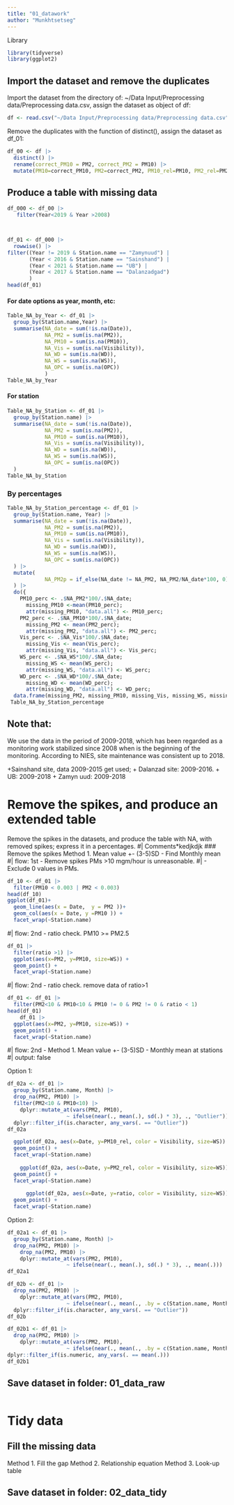 ```yaml
---
title: "01_datawork"
author: "Munkhtsetseg"
---
```


Library

```r
library(tidyverse)
library(ggplot2)
```

## Import the dataset and remove the duplicates

Import the dataset from the directory of: \~/Data Input/Preprocessing data/Preprocessing data.csv, assign the dataset as object of df:

```r
df <- read.csv("~/Data Input/Preprocessing data/Preprocessing data.csv")
```

Remove the duplicates with the function of distinct(), assign the dataset as df_01:

```r
df_00 <- df |>
  distinct() |>
  rename(correct_PM10 = PM2, correct_PM2 = PM10) |>
  mutate(PM10=correct_PM10, PM2=correct_PM2, PM10_rel=PM10, PM2_rel=PM2, ratio = PM2/PM10)
```

## Produce a table with missing data

```r
df_000 <- df_00 |>
   filter(Year<2019 & Year >2008)



df_01 <- df_000 |>
  rowwise() |>
filter((Year != 2019 & Station.name == "Zamynuud") | 
       (Year < 2016 & Station.name == "Sainshand") |
       (Year < 2021 & Station.name == "UB") |
       (Year < 2017 & Station.name == "Dalanzadgad")
       )
head(df_01)
```

#### For date options as year, month, etc:

```r
Table_NA_by_Year <- df_01 |>
  group_by(Station.name,Year) |> 
  summarise(NA_date = sum(!is.na(Date)),
            NA_PM2 = sum(is.na(PM2)),
            NA_PM10 = sum(is.na(PM10)),
            NA_Vis = sum(is.na(Visibility)),
            NA_WD = sum(is.na(WD)),
            NA_WS = sum(is.na(WS)),
            NA_OPC = sum(is.na(OPC))
            ) 
Table_NA_by_Year

```

#### For station

```r
Table_NA_by_Station <- df_01 |>
  group_by(Station.name) |> 
  summarise(NA_date = sum(!is.na(Date)),
            NA_PM2 = sum(is.na(PM2)),
            NA_PM10 = sum(is.na(PM10)),
            NA_Vis = sum(is.na(Visibility)),
            NA_WD = sum(is.na(WD)),
            NA_WS = sum(is.na(WS)),
            NA_OPC = sum(is.na(OPC))
  ) 
Table_NA_by_Station
```

### By percentages

```r
Table_NA_by_Station_percentage <- df_01 |>
  group_by(Station.name, Year) |> 
  summarise(NA_date = sum(!is.na(Date)),
            NA_PM2 = sum(is.na(PM2)),
            NA_PM10 = sum(is.na(PM10)),
            NA_Vis = sum(is.na(Visibility)),
            NA_WD = sum(is.na(WD)),
            NA_WS = sum(is.na(WS)),
            NA_OPC = sum(is.na(OPC))
  ) |> 
  mutate(
            NA_PM2p = if_else(NA_date != NA_PM2, NA_PM2/NA_date*100, 0)
  ) |>
  do({
    PM10_perc <- .$NA_PM2*100/.$NA_date; 
      missing_PM10 <-mean(PM10_perc); 
      attr(missing_PM10, "data.all") <- PM10_perc; 
    PM2_perc <- .$NA_PM10*100/.$NA_date; 
      missing_PM2 <- mean(PM2_perc); 
      attr(missing_PM2, "data.all") <- PM2_perc;
    Vis_perc <- .$NA_Vis*100/.$NA_date; 
      missing_Vis <- mean(Vis_perc); 
      attr(missing_Vis, "data.all") <- Vis_perc; 
    WS_perc <- .$NA_WS*100/.$NA_date; 
      missing_WS <- mean(WS_perc); 
      attr(missing_WS, "data.all") <- WS_perc; 
    WD_perc <- .$NA_WD*100/.$NA_date; 
      missing_WD <- mean(WD_perc); 
      attr(missing_WD, "data.all") <- WD_perc; 
  data.frame(missing_PM2, missing_PM10, missing_Vis, missing_WS, missing_WD)}) 
 Table_NA_by_Station_percentage
```

## Note that:

We use the data in the period of 2009-2018, which has been regarded as a monitoring work stabilized since 2008 when is the beginning of the monitoring. According to NIES, site maintenance was consistent up to 2018.

+Sainshand site, data 2009-2015 get used; + Dalanzad site: 2009-2016. + UB: 2009-2018 + Zamyn uud: 2009-2018

# Remove the spikes, and produce an extended table

Remove the spikes in the datasets, and produce the table with NA, with removed spikes; express it in a percentages. #\| Comments\*kedjkdjk \### Remove the spikes Method 1. Mean value +- (3-5)SD - Find Monthly mean #\| flow: 1st - Remove spikes PMs \>10 mgm/hour is unreasonable. #\| - Exclude 0 values in PMs.

```r
df_10 <- df_01 |>
  filter(PM10 < 0.003 | PM2 < 0.003) 
head(df_10)
ggplot(df_01)+
  geom_line(aes(x = Date,  y = PM2 ))+
  geom_col(aes(x = Date, y =PM10 )) +
  facet_wrap(~Station.name)

```

#\| flow: 2nd - ratio check. PM10 \>= PM2.5

```r
df_01 |>
  filter(ratio >1) |>
  ggplot(aes(x=PM2, y=PM10, size=WS)) +
  geom_point() +
  facet_wrap(~Station.name)
```

#\| flow: 2nd - ratio check. remove data of ratio\>1

```r
df_01 <- df_01 |>
  filter(PM2<10 & PM10<10 & PM10 != 0 & PM2 != 0 & ratio < 1) 
head(df_01)
    df_01 |>
  ggplot(aes(x=PM2, y=PM10, size=WS)) +
  geom_point() +
  facet_wrap(~Station.name)
```

#\| flow: 2nd - Method 1. Mean value +- (3-5)SD - Monthly mean at stations #\| output: false

Option 1:

```r
df_02a <- df_01 |>
  group_by(Station.name, Month) |>
  drop_na(PM2, PM10) |>
  filter(PM2<10 & PM10<10) |>
    dplyr::mutate_at(vars(PM2, PM10), 
                   ~ ifelse(near(., mean(.), sd(.) * 3), ., "Outlier")) |>
  dplyr::filter_if(is.character, any_vars(. == "Outlier"))
df_02a

  ggplot(df_02a, aes(x=Date, y=PM10_rel, color = Visibility, size=WS)) +
  geom_point() +
  facet_wrap(~Station.name)
  
    ggplot(df_02a, aes(x=Date, y=PM2_rel, color = Visibility, size=WS)) +
  geom_point() +
  facet_wrap(~Station.name)
    
      ggplot(df_02a, aes(x=Date, y=ratio, color = Visibility, size=WS)) +
  geom_point() +
  facet_wrap(~Station.name)
```

Option 2:

```r
df_02a1 <- df_01 |>
  group_by(Station.name, Month) |>
  drop_na(PM2, PM10) |>
    drop_na(PM2, PM10) |>
    dplyr::mutate_at(vars(PM2, PM10), 
                   ~ ifelse(near(., mean(.), sd(.) * 3), ., mean(.)))
df_02a1
```

```r
df_02b <- df_01 |>
  drop_na(PM2, PM10) |>
    dplyr::mutate_at(vars(PM2, PM10), 
                   ~ ifelse(near(., mean(., .by = c(Station.name, Month)), sd(.) * 3), ., "Outlier")) |>
  dplyr::filter_if(is.character, any_vars(. == "Outlier"))
df_02b


```

```r
df_02b1 <- df_01 |>
  drop_na(PM2, PM10) |>
    dplyr::mutate_at(vars(PM2, PM10), 
                   ~ ifelse(near(., mean(., .by = c(Station.name, Month)), sd(.) * 3), ., mean(., .by =c(Station.name, Month)))) |>
dplyr::filter_if(is.numeric, any_vars(. == mean(.)))
df_02b1
```

## Save dataset in folder: 01_data_raw

```r

```

# Tidy data

## Fill the missing data

Method 1. Fill the gap Method 2. Relationship equation Method 3. Look-up table

## Save dataset in folder: 02_data_tidy

```r

```
